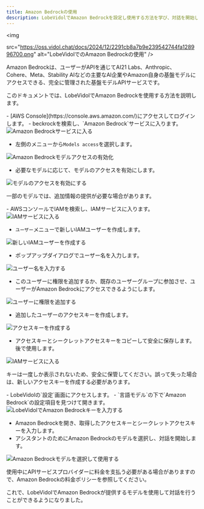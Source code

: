 ```yaml
---
title: Amazon Bedrockの使用
description: LobeVidolでAmazon Bedrockを設定し使用する方法を学び、対話を開始します。
---
```


<img

src="https://oss.vidol.chat/docs/2024/12/2291cb8a7b9e239542744fa128996700.png"
alt="LobeVidolでのAmazon Bedrockの使用"
/>

Amazon Bedrockは、ユーザーがAPIを通じてAI21 Labs、Anthropic、Cohere、Meta、Stability AIなどの主要なAI企業やAmazon自身の基盤モデルにアクセスできる、完全に管理された基盤モデルAPIサービスです。

このドキュメントでは、LobeVidolでAmazon Bedrockを使用する方法を説明します。

<Steps>
  <Step title="AWSでAmazon Bedrockモデルのアクセスを有効にする">
    - [AWS Console](https://console.aws.amazon.com/)にアクセスしてログインします。
    - beckrockを検索し、`Amazon Bedrock`サービスに入ります。

<img src="https://oss.vidol.chat/assets/f998742923d75876fa8581980221d328.webp" alt="Amazon Bedrockサービスに入る" />

- 左側のメニューから`Models access`を選択します。

<img src="https://oss.vidol.chat/assets/b207fce147fc57659f598e661f6ba524.webp" alt="Amazon Bedrockモデルアクセスの有効化" />

- 必要なモデルに応じて、モデルのアクセスを有効にします。

<img src="https://oss.vidol.chat/assets/e4ec804fb79c0d620d5e45e3280a864a.webp" alt="モデルのアクセスを有効にする" />

<Note>一部のモデルでは、追加情報の提供が必要な場合があります。</Note>

  </Step>

  <Step title="APIアクセスキーを取得する">
    - AWSコンソールでIAMを検索し、IAMサービスに入ります。

<img src="https://oss.vidol.chat/assets/4280687d84b383a89ff3aadce579eb11.webp" alt="IAMサービスに入る" />

- `ユーザー`メニューで新しいIAMユーザーを作成します。

<img src="https://oss.vidol.chat/assets/97951be397cba3bbff8eff5e0d1598b5.webp" alt="新しいIAMユーザーを作成する" />

- ポップアップダイアログでユーザー名を入力します。

<img src="https://oss.vidol.chat/assets/4fb296a2ef93a286978da5837718674d.webp" alt="ユーザー名を入力する" />

- このユーザーに権限を追加するか、既存のユーザーグループに参加させ、ユーザーがAmazon Bedrockにアクセスできるようにします。

<img src="https://oss.vidol.chat/assets/2f22c7b9811c845401fd6fa08922c94e.webp" alt="ユーザーに権限を追加する" />

- 追加したユーザーのアクセスキーを作成します。

<img src="https://oss.vidol.chat/assets/0502a7b69b0c12773229105aa331446c.webp" alt="アクセスキーを作成する" />

- アクセスキーとシークレットアクセスキーをコピーして安全に保存します。後で使用します。

<img src="https://oss.vidol.chat/assets/2d43082c42c30fd0b157b0173bae2cfa.webp" alt="IAMサービスに入る" />

<Warning>キーは一度しか表示されないため、安全に保管してください。誤って失った場合は、新しいアクセスキーを作成する必要があります。</Warning>

  </Step>

  <Step title="LobeVidolでAmazon Bedrockを設定する">
    - LobeVidolの`設定`画面にアクセスします。
    - `言語モデル`の下で`Amazon Bedrock`の設定項目を見つけて開きます。

<img src="https://oss.vidol.chat/assets/ea3ff6fef303aec9f5e32fc1b8d68f8d.webp" alt="LobeVidolでAmazon Bedrockキーを入力する" />

- Amazon Bedrockを開き、取得したアクセスキーとシークレットアクセスキーを入力します。
- アシスタントのためにAmazon Bedrockのモデルを選択し、対話を開始します。

<img src="https://oss.vidol.chat/assets/7971d334dbd5ba7ddeaa31125777070b.webp" alt="Amazon Bedrockモデルを選択して使用する" />

<Warning>使用中にAPIサービスプロバイダーに料金を支払う必要がある場合がありますので、Amazon Bedrockの料金ポリシーを参照してください。</Warning>

  </Step>
</Steps>

これで、LobeVidolでAmazon Bedrockが提供するモデルを使用して対話を行うことができるようになりました。

